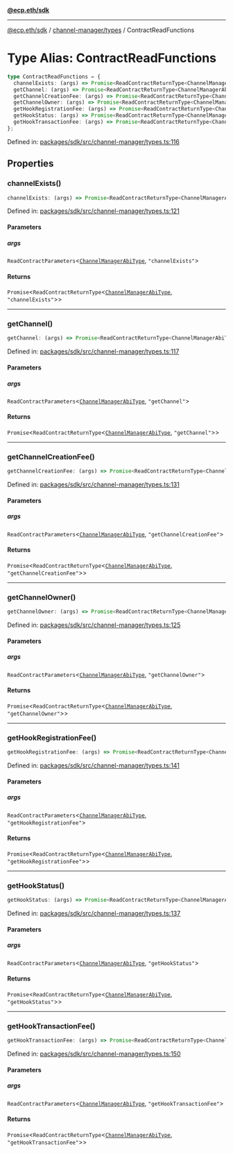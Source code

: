 [**@ecp.eth/sdk**](../../../index.mdx)

***

[@ecp.eth/sdk](/sdk-reference/index.mdx) / [channel-manager/types](/sdk-reference/channel-manager/types/index.mdx) / ContractReadFunctions

# Type Alias: ContractReadFunctions

```ts
type ContractReadFunctions = {
  channelExists: (args) => Promise<ReadContractReturnType<ChannelManagerAbiType, "channelExists">>;
  getChannel: (args) => Promise<ReadContractReturnType<ChannelManagerAbiType, "getChannel">>;
  getChannelCreationFee: (args) => Promise<ReadContractReturnType<ChannelManagerAbiType, "getChannelCreationFee">>;
  getChannelOwner: (args) => Promise<ReadContractReturnType<ChannelManagerAbiType, "getChannelOwner">>;
  getHookRegistrationFee: (args) => Promise<ReadContractReturnType<ChannelManagerAbiType, "getHookRegistrationFee">>;
  getHookStatus: (args) => Promise<ReadContractReturnType<ChannelManagerAbiType, "getHookStatus">>;
  getHookTransactionFee: (args) => Promise<ReadContractReturnType<ChannelManagerAbiType, "getHookTransactionFee">>;
};
```

Defined in: [packages/sdk/src/channel-manager/types.ts:116](https://github.com/ecp-eth/comments-monorepo/blob/main/packages/sdk/src/channel-manager/types.ts#L116)

## Properties

### channelExists()

```ts
channelExists: (args) => Promise<ReadContractReturnType<ChannelManagerAbiType, "channelExists">>;
```

Defined in: [packages/sdk/src/channel-manager/types.ts:121](https://github.com/ecp-eth/comments-monorepo/blob/main/packages/sdk/src/channel-manager/types.ts#L121)

#### Parameters

##### args

`ReadContractParameters`\<[`ChannelManagerAbiType`](/sdk-reference/channel-manager/types/type-aliases/ChannelManagerAbiType.mdx), `"channelExists"`\>

#### Returns

`Promise`\<`ReadContractReturnType`\<[`ChannelManagerAbiType`](/sdk-reference/channel-manager/types/type-aliases/ChannelManagerAbiType.mdx), `"channelExists"`\>\>

***

### getChannel()

```ts
getChannel: (args) => Promise<ReadContractReturnType<ChannelManagerAbiType, "getChannel">>;
```

Defined in: [packages/sdk/src/channel-manager/types.ts:117](https://github.com/ecp-eth/comments-monorepo/blob/main/packages/sdk/src/channel-manager/types.ts#L117)

#### Parameters

##### args

`ReadContractParameters`\<[`ChannelManagerAbiType`](/sdk-reference/channel-manager/types/type-aliases/ChannelManagerAbiType.mdx), `"getChannel"`\>

#### Returns

`Promise`\<`ReadContractReturnType`\<[`ChannelManagerAbiType`](/sdk-reference/channel-manager/types/type-aliases/ChannelManagerAbiType.mdx), `"getChannel"`\>\>

***

### getChannelCreationFee()

```ts
getChannelCreationFee: (args) => Promise<ReadContractReturnType<ChannelManagerAbiType, "getChannelCreationFee">>;
```

Defined in: [packages/sdk/src/channel-manager/types.ts:131](https://github.com/ecp-eth/comments-monorepo/blob/main/packages/sdk/src/channel-manager/types.ts#L131)

#### Parameters

##### args

`ReadContractParameters`\<[`ChannelManagerAbiType`](/sdk-reference/channel-manager/types/type-aliases/ChannelManagerAbiType.mdx), `"getChannelCreationFee"`\>

#### Returns

`Promise`\<`ReadContractReturnType`\<[`ChannelManagerAbiType`](/sdk-reference/channel-manager/types/type-aliases/ChannelManagerAbiType.mdx), `"getChannelCreationFee"`\>\>

***

### getChannelOwner()

```ts
getChannelOwner: (args) => Promise<ReadContractReturnType<ChannelManagerAbiType, "getChannelOwner">>;
```

Defined in: [packages/sdk/src/channel-manager/types.ts:125](https://github.com/ecp-eth/comments-monorepo/blob/main/packages/sdk/src/channel-manager/types.ts#L125)

#### Parameters

##### args

`ReadContractParameters`\<[`ChannelManagerAbiType`](/sdk-reference/channel-manager/types/type-aliases/ChannelManagerAbiType.mdx), `"getChannelOwner"`\>

#### Returns

`Promise`\<`ReadContractReturnType`\<[`ChannelManagerAbiType`](/sdk-reference/channel-manager/types/type-aliases/ChannelManagerAbiType.mdx), `"getChannelOwner"`\>\>

***

### getHookRegistrationFee()

```ts
getHookRegistrationFee: (args) => Promise<ReadContractReturnType<ChannelManagerAbiType, "getHookRegistrationFee">>;
```

Defined in: [packages/sdk/src/channel-manager/types.ts:141](https://github.com/ecp-eth/comments-monorepo/blob/main/packages/sdk/src/channel-manager/types.ts#L141)

#### Parameters

##### args

`ReadContractParameters`\<[`ChannelManagerAbiType`](/sdk-reference/channel-manager/types/type-aliases/ChannelManagerAbiType.mdx), `"getHookRegistrationFee"`\>

#### Returns

`Promise`\<`ReadContractReturnType`\<[`ChannelManagerAbiType`](/sdk-reference/channel-manager/types/type-aliases/ChannelManagerAbiType.mdx), `"getHookRegistrationFee"`\>\>

***

### getHookStatus()

```ts
getHookStatus: (args) => Promise<ReadContractReturnType<ChannelManagerAbiType, "getHookStatus">>;
```

Defined in: [packages/sdk/src/channel-manager/types.ts:137](https://github.com/ecp-eth/comments-monorepo/blob/main/packages/sdk/src/channel-manager/types.ts#L137)

#### Parameters

##### args

`ReadContractParameters`\<[`ChannelManagerAbiType`](/sdk-reference/channel-manager/types/type-aliases/ChannelManagerAbiType.mdx), `"getHookStatus"`\>

#### Returns

`Promise`\<`ReadContractReturnType`\<[`ChannelManagerAbiType`](/sdk-reference/channel-manager/types/type-aliases/ChannelManagerAbiType.mdx), `"getHookStatus"`\>\>

***

### getHookTransactionFee()

```ts
getHookTransactionFee: (args) => Promise<ReadContractReturnType<ChannelManagerAbiType, "getHookTransactionFee">>;
```

Defined in: [packages/sdk/src/channel-manager/types.ts:150](https://github.com/ecp-eth/comments-monorepo/blob/main/packages/sdk/src/channel-manager/types.ts#L150)

#### Parameters

##### args

`ReadContractParameters`\<[`ChannelManagerAbiType`](/sdk-reference/channel-manager/types/type-aliases/ChannelManagerAbiType.mdx), `"getHookTransactionFee"`\>

#### Returns

`Promise`\<`ReadContractReturnType`\<[`ChannelManagerAbiType`](/sdk-reference/channel-manager/types/type-aliases/ChannelManagerAbiType.mdx), `"getHookTransactionFee"`\>\>
